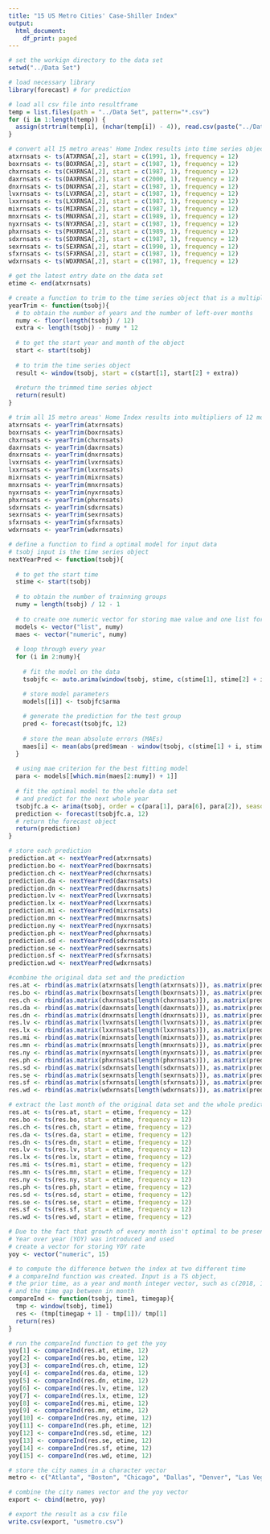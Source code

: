 ```yaml
---
title: "15 US Metro Cities' Case-Shiller Index"
output:
  html_document:
    df_print: paged
---
```


```r

# set the workign directory to the data set
setwd("../Data Set")

# load necessary library
library(forecast) # for prediction

# load all csv file into resultframe
temp = list.files(path = "../Data Set", pattern="*.csv")
for (i in 1:length(temp)) {
  assign(strtrim(temp[i], (nchar(temp[i]) - 4)), read.csv(paste("../Data Set/", temp[i], sep = "")))
}

# convert all 15 metro areas' Home Index results into time series objects
atxrnsats <- ts(ATXRNSA[,2], start = c(1991, 1), frequency = 12)
boxrnsats <- ts(BOXRNSA[,2], start = c(1987, 1), frequency = 12)
chxrnsats <- ts(CHXRNSA[,2], start = c(1987, 1), frequency = 12)
daxrnsats <- ts(DAXRNSA[,2], start = c(2000, 1), frequency = 12)
dnxrnsats <- ts(DNXRNSA[,2], start = c(1987, 1), frequency = 12)
lvxrnsats <- ts(LVXRNSA[,2], start = c(1987, 1), frequency = 12)
lxxrnsats <- ts(LXXRNSA[,2], start = c(1987, 1), frequency = 12)
mixrnsats <- ts(MIXRNSA[,2], start = c(1987, 1), frequency = 12)
mnxrnsats <- ts(MNXRNSA[,2], start = c(1989, 1), frequency = 12)
nyxrnsats <- ts(NYXRNSA[,2], start = c(1987, 1), frequency = 12)
phxrnsats <- ts(PHXRNSA[,2], start = c(1989, 1), frequency = 12)
sdxrnsats <- ts(SDXRNSA[,2], start = c(1987, 1), frequency = 12)
sexrnsats <- ts(SEXRNSA[,2], start = c(1990, 1), frequency = 12)
sfxrnsats <- ts(SFXRNSA[,2], start = c(1987, 1), frequency = 12)
wdxrnsats <- ts(WDXRNSA[,2], start = c(1987, 1), frequency = 12)

# get the latest entry date on the data set
etime <- end(atxrnsats)

# create a function to trim to the time series object that is a multiplier of 12 monthes
yearTrim <- function(tsobj){
  # to obtain the number of years and the number of left-over months
  numy <- floor(length(tsobj) / 12)
  extra <- length(tsobj) - numy * 12
  
  # to get the start year and month of the object
  start <- start(tsobj)
  
  # to trim the time series object
  result <- window(tsobj, start = c(start[1], start[2] + extra))
  
  #return the trimmed time series object
  return(result)
}

# trim all 15 metro areas' Home Index results into multipliers of 12 months
atxrnsats <- yearTrim(atxrnsats)
boxrnsats <- yearTrim(boxrnsats)
chxrnsats <- yearTrim(chxrnsats)
daxrnsats <- yearTrim(daxrnsats)
dnxrnsats <- yearTrim(dnxrnsats)
lvxrnsats <- yearTrim(lvxrnsats)
lxxrnsats <- yearTrim(lxxrnsats)
mixrnsats <- yearTrim(mixrnsats)
mnxrnsats <- yearTrim(mnxrnsats)
nyxrnsats <- yearTrim(nyxrnsats)
phxrnsats <- yearTrim(phxrnsats)
sdxrnsats <- yearTrim(sdxrnsats)
sexrnsats <- yearTrim(sexrnsats)
sfxrnsats <- yearTrim(sfxrnsats)
wdxrnsats <- yearTrim(wdxrnsats)

# define a function to find a optimal model for input data
# tsobj input is the time series object
nextYearPred <- function(tsobj){
  
  # to get the start time
  stime <- start(tsobj)
  
  # to obtain the number of trainning groups
  numy = length(tsobj) / 12 - 1
  
  # to create one numeric vector for storing mae value and one list for ARIMA parameters
  models <- vector("list", numy)
  maes <- vector("numeric", numy)
  
  # loop through every year
  for (i in 2:numy){
  
    # fit the model on the data
    tsobjfc <- auto.arima(window(tsobj, stime, c(stime[1], stime[2] + i * 12 - 1)), D = 1)

    # store model parameters
    models[[i]] <- tsobjfc$arma
    
    # generate the prediction for the test group
    pred <- forecast(tsobjfc, 12)
    
    # store the mean absolute errors (MAEs)
    maes[i] <- mean(abs(pred$mean - window(tsobj, c(stime[1] + i, stime[2]), c(stime[1] + i, stime[2] + 11))))
  }
  
  # using mae criterion for the best fitting model
  para <- models[[which.min(maes[2:numy]) + 1]]
  
  # fit the optimal model to the whole data set
  # and predict for the next whole year
  tsobjfc.a <- arima(tsobj, order = c(para[1], para[6], para[2]), seasonal = list(order = c(para[3], para[7], para[4]), period = para[5]), method = "ML")
  prediction <- forecast(tsobjfc.a, 12)
  # return the forecast object
  return(prediction)
}

# store each prediction
prediction.at <- nextYearPred(atxrnsats)
prediction.bo <- nextYearPred(boxrnsats)
prediction.ch <- nextYearPred(chxrnsats)
prediction.da <- nextYearPred(daxrnsats)
prediction.dn <- nextYearPred(dnxrnsats)
prediction.lv <- nextYearPred(lvxrnsats)
prediction.lx <- nextYearPred(lxxrnsats)
prediction.mi <- nextYearPred(mixrnsats)
prediction.mn <- nextYearPred(mnxrnsats)
prediction.ny <- nextYearPred(nyxrnsats)
prediction.ph <- nextYearPred(phxrnsats)
prediction.sd <- nextYearPred(sdxrnsats)
prediction.se <- nextYearPred(sexrnsats)
prediction.sf <- nextYearPred(sfxrnsats)
prediction.wd <- nextYearPred(wdxrnsats)

#combine the original data set and the prediction
res.at <- rbind(as.matrix(atxrnsats[length(atxrnsats)]), as.matrix(prediction.at$mean))
res.bo <- rbind(as.matrix(boxrnsats[length(boxrnsats)]), as.matrix(prediction.bo$mean))
res.ch <- rbind(as.matrix(chxrnsats[length(chxrnsats)]), as.matrix(prediction.ch$mean))
res.da <- rbind(as.matrix(daxrnsats[length(daxrnsats)]), as.matrix(prediction.da$mean))
res.dn <- rbind(as.matrix(dnxrnsats[length(dnxrnsats)]), as.matrix(prediction.dn$mean))
res.lv <- rbind(as.matrix(lvxrnsats[length(lvxrnsats)]), as.matrix(prediction.lv$mean))
res.lx <- rbind(as.matrix(lxxrnsats[length(lxxrnsats)]), as.matrix(prediction.lx$mean))
res.mi <- rbind(as.matrix(mixrnsats[length(mixrnsats)]), as.matrix(prediction.mi$mean))
res.mn <- rbind(as.matrix(mnxrnsats[length(mnxrnsats)]), as.matrix(prediction.mn$mean))
res.ny <- rbind(as.matrix(nyxrnsats[length(nyxrnsats)]), as.matrix(prediction.ny$mean))
res.ph <- rbind(as.matrix(phxrnsats[length(phxrnsats)]), as.matrix(prediction.ph$mean))
res.sd <- rbind(as.matrix(sdxrnsats[length(sdxrnsats)]), as.matrix(prediction.sd$mean))
res.se <- rbind(as.matrix(sexrnsats[length(sexrnsats)]), as.matrix(prediction.se$mean))
res.sf <- rbind(as.matrix(sfxrnsats[length(sfxrnsats)]), as.matrix(prediction.sf$mean))
res.wd <- rbind(as.matrix(wdxrnsats[length(wdxrnsats)]), as.matrix(prediction.wd$mean))

# extract the last month of the original data set and the whole prediction set
res.at <- ts(res.at, start = etime, frequency = 12)
res.bo <- ts(res.bo, start = etime, frequency = 12)
res.ch <- ts(res.ch, start = etime, frequency = 12)
res.da <- ts(res.da, start = etime, frequency = 12)
res.dn <- ts(res.dn, start = etime, frequency = 12)
res.lv <- ts(res.lv, start = etime, frequency = 12)
res.lx <- ts(res.lx, start = etime, frequency = 12)
res.mi <- ts(res.mi, start = etime, frequency = 12)
res.mn <- ts(res.mn, start = etime, frequency = 12)
res.ny <- ts(res.ny, start = etime, frequency = 12)
res.ph <- ts(res.ph, start = etime, frequency = 12)
res.sd <- ts(res.sd, start = etime, frequency = 12)
res.se <- ts(res.se, start = etime, frequency = 12)
res.sf <- ts(res.sf, start = etime, frequency = 12)
res.wd <- ts(res.wd, start = etime, frequency = 12)

# Due to the fact that growth of every month isn't optimal to be presented in one figure
# Year over year (YOY) was introduced and used
# create a vector for storing YOY rate
yoy <- vector("numeric", 15)

# to compute the difference betwen the index at two different time
# a compareInd function was created. Input is a TS object, 
# the prior time, as a year and month integer vector, such as c(2018, 1) 
# and the time gap between in month
compareInd <- function(tsobj, time1, timegap){
  tmp <- window(tsobj, time1)
  res <- (tmp[timegap + 1] - tmp[1])/ tmp[1]
  return(res)
}

# run the compareInd function to get the yoy
yoy[1] <- compareInd(res.at, etime, 12)
yoy[2] <- compareInd(res.bo, etime, 12)
yoy[3] <- compareInd(res.ch, etime, 12)
yoy[4] <- compareInd(res.da, etime, 12)
yoy[5] <- compareInd(res.dn, etime, 12)
yoy[6] <- compareInd(res.lv, etime, 12)
yoy[7] <- compareInd(res.lx, etime, 12)
yoy[8] <- compareInd(res.mi, etime, 12)
yoy[9] <- compareInd(res.mn, etime, 12)
yoy[10] <- compareInd(res.ny, etime, 12)
yoy[11] <- compareInd(res.ph, etime, 12)
yoy[12] <- compareInd(res.sd, etime, 12)
yoy[13] <- compareInd(res.se, etime, 12)
yoy[14] <- compareInd(res.sf, etime, 12)
yoy[15] <- compareInd(res.wd, etime, 12)

# store the city names in a character vector
metro <- c("Atlanta", "Boston", "Chicago", "Dallas", "Denver", "Las Vegas", "Los Angeles", "Miami", "Minneapolis", "New York", "Phoenix", "San Diego", "Seattle", "San Francisco", "Washington")

# combine the city names vector and the yoy vector
export <- cbind(metro, yoy)

# export the result as a csv file
write.csv(export, "usmetro.csv")
```
